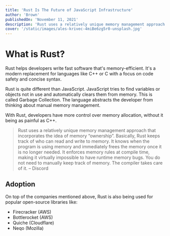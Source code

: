 ```yaml
---
title: 'Rust Is The Future of JavaScript Infrastructure'
author: 'Brown'
publishedOn: 'November 11, 2021'
description: 'Rust uses a relatively unique memory management approach that incorporates the idea of memory “ownership”. Basically, Rust keeps track of who can read and write to memory. It knows when the program is using memory and immediately frees the memory once it is no longer needed.'
cover: '/static/images/ales-krivec-4miBe6zg5r0-unsplash.jpg'
---
```


# What is Rust?

Rust helps developers write fast software that's memory-efficient. It's a modern replacement for languages like C++ or C with a focus on code safety and concise syntax.

Rust is quite different than JavaScript. JavaScript tries to find variables or objects not in use and automatically clears them from memory. This is called Garbage Collection. The language abstracts the developer from thinking about manual memory management.

With Rust, developers have more control over memory allocation, without it being as painful as C++.

> Rust uses a relatively unique memory management approach that incorporates the idea of memory “ownership”. Basically, Rust keeps track of who can read and write to memory. It knows when the program is using memory and immediately frees the memory once it is no longer needed. It enforces memory rules at compile time, making it virtually impossible to have runtime memory bugs. You do not need to manually keep track of memory. The compiler takes care of it. – Discord

## Adoption

On top of the companies mentioned above, Rust is also being used for popular open-source libraries like:

- Firecracker (AWS)
- Bottlerocket (AWS)
- Quiche (Cloudflare)
- Neqo (Mozilla)